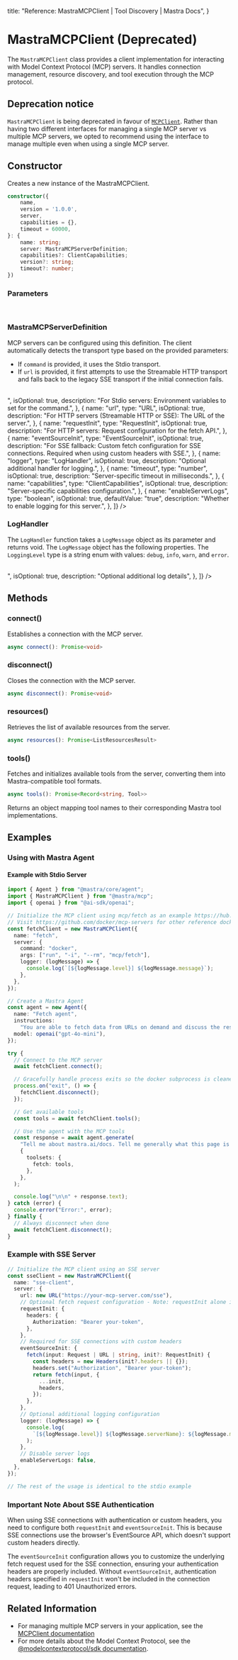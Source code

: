   title: "Reference: MastraMCPClient | Tool Discovery | Mastra Docs",
}

# MastraMCPClient (Deprecated)

The `MastraMCPClient` class provides a client implementation for interacting with Model Context Protocol (MCP) servers. It handles connection management, resource discovery, and tool execution through the MCP protocol.

## Deprecation notice

`MastraMCPClient` is being deprecated in favour of [`MCPClient`](./mcp-client). Rather than having two different interfaces for managing a single MCP server vs multiple MCP servers, we opted to recommend using the interface to manage multiple even when using a single MCP server.

## Constructor

Creates a new instance of the MastraMCPClient.

```typescript
constructor({
    name,
    version = '1.0.0',
    server,
    capabilities = {},
    timeout = 60000,
}: {
    name: string;
    server: MastraMCPServerDefinition;
    capabilities?: ClientCapabilities;
    version?: string;
    timeout?: number;
})
```

### Parameters

<br />
<PropertiesTable
  content={[
    {
      name: "name",
      type: "string",
      description: "The name identifier for this client instance.",
    },
    {
      name: "version",
      type: "string",
      isOptional: true,
      defaultValue: "1.0.0",
      description: "The version of the client.",
    },
    {
      name: "server",
      type: "MastraMCPServerDefinition",
      description:
        "Configuration parameters for either a stdio server connection or an SSE server connection. Can include log handler and server logs configuration.",
    },
    {
      name: "capabilities",
      type: "ClientCapabilities",
      isOptional: true,
      defaultValue: "{}",
      description: "Optional capabilities configuration for the client.",
    },
    {
      name: "timeout",
      type: "number",
      isOptional: true,
      defaultValue: 60000,
      description:
        "The timeout duration, in milliseconds, for client tool calls.",
    },
  ]}
/>

### MastraMCPServerDefinition

MCP servers can be configured using this definition. The client automatically detects the transport type based on the provided parameters:

- If `command` is provided, it uses the Stdio transport.
- If `url` is provided, it first attempts to use the Streamable HTTP transport and falls back to the legacy SSE transport if the initial connection fails.

<br />
<PropertiesTable
  content={[
    {
      name: "command",
      type: "string",
      isOptional: true,
      description: "For Stdio servers: The command to execute.",
    },
    {
      name: "args",
      type: "string[]",
      isOptional: true,
      description: "For Stdio servers: Arguments to pass to the command.",
    },
    {
      name: "env",
      type: "Record<string, string>",
      isOptional: true,
      description:
        "For Stdio servers: Environment variables to set for the command.",
    },
    {
      name: "url",
      type: "URL",
      isOptional: true,
      description:
        "For HTTP servers (Streamable HTTP or SSE): The URL of the server.",
    },
    {
      name: "requestInit",
      type: "RequestInit",
      isOptional: true,
      description: "For HTTP servers: Request configuration for the fetch API.",
    },
    {
      name: "eventSourceInit",
      type: "EventSourceInit",
      isOptional: true,
      description:
        "For SSE fallback: Custom fetch configuration for SSE connections. Required when using custom headers with SSE.",
    },
    {
      name: "logger",
      type: "LogHandler",
      isOptional: true,
      description: "Optional additional handler for logging.",
    },
    {
      name: "timeout",
      type: "number",
      isOptional: true,
      description: "Server-specific timeout in milliseconds.",
    },
    {
      name: "capabilities",
      type: "ClientCapabilities",
      isOptional: true,
      description: "Server-specific capabilities configuration.",
    },
    {
      name: "enableServerLogs",
      type: "boolean",
      isOptional: true,
      defaultValue: "true",
      description: "Whether to enable logging for this server.",
    },
  ]}
/>

### LogHandler

The `LogHandler` function takes a `LogMessage` object as its parameter and returns void. The `LogMessage` object has the following properties. The `LoggingLevel` type is a string enum with values: `debug`, `info`, `warn`, and `error`.

<br />
<PropertiesTable
  content={[
    {
      name: "level",
      type: "LoggingLevel",
      description: "Log level (debug, info, warn, error)",
    },
    {
      name: "message",
      type: "string",
      description: "Log message content",
    },
    {
      name: "timestamp",
      type: "Date",
      description: "When the log was generated",
    },
    {
      name: "serverName",
      type: "string",
      description: "Name of the server that generated the log",
    },
    {
      name: "details",
      type: "Record<string, any>",
      isOptional: true,
      description: "Optional additional log details",
    },
  ]}
/>

## Methods

### connect()

Establishes a connection with the MCP server.

```typescript
async connect(): Promise<void>
```

### disconnect()

Closes the connection with the MCP server.

```typescript
async disconnect(): Promise<void>
```

### resources()

Retrieves the list of available resources from the server.

```typescript
async resources(): Promise<ListResourcesResult>
```

### tools()

Fetches and initializes available tools from the server, converting them into Mastra-compatible tool formats.

```typescript
async tools(): Promise<Record<string, Tool>>
```

Returns an object mapping tool names to their corresponding Mastra tool implementations.

## Examples

### Using with Mastra Agent

#### Example with Stdio Server

```typescript
import { Agent } from "@mastra/core/agent";
import { MastraMCPClient } from "@mastra/mcp";
import { openai } from "@ai-sdk/openai";

// Initialize the MCP client using mcp/fetch as an example https://hub.docker.com/r/mcp/fetch
// Visit https://github.com/docker/mcp-servers for other reference docker mcp servers
const fetchClient = new MastraMCPClient({
  name: "fetch",
  server: {
    command: "docker",
    args: ["run", "-i", "--rm", "mcp/fetch"],
    logger: (logMessage) => {
      console.log(`[${logMessage.level}] ${logMessage.message}`);
    },
  },
});

// Create a Mastra Agent
const agent = new Agent({
  name: "Fetch agent",
  instructions:
    "You are able to fetch data from URLs on demand and discuss the response data with the user.",
  model: openai("gpt-4o-mini"),
});

try {
  // Connect to the MCP server
  await fetchClient.connect();

  // Gracefully handle process exits so the docker subprocess is cleaned up
  process.on("exit", () => {
    fetchClient.disconnect();
  });

  // Get available tools
  const tools = await fetchClient.tools();

  // Use the agent with the MCP tools
  const response = await agent.generate(
    "Tell me about mastra.ai/docs. Tell me generally what this page is and the content it includes.",
    {
      toolsets: {
        fetch: tools,
      },
    },
  );

  console.log("\n\n" + response.text);
} catch (error) {
  console.error("Error:", error);
} finally {
  // Always disconnect when done
  await fetchClient.disconnect();
}
```

### Example with SSE Server

```typescript
// Initialize the MCP client using an SSE server
const sseClient = new MastraMCPClient({
  name: "sse-client",
  server: {
    url: new URL("https://your-mcp-server.com/sse"),
    // Optional fetch request configuration - Note: requestInit alone isn't enough for SSE
    requestInit: {
      headers: {
        Authorization: "Bearer your-token",
      },
    },
    // Required for SSE connections with custom headers
    eventSourceInit: {
      fetch(input: Request | URL | string, init?: RequestInit) {
        const headers = new Headers(init?.headers || {});
        headers.set("Authorization", "Bearer your-token");
        return fetch(input, {
          ...init,
          headers,
        });
      },
    },
    // Optional additional logging configuration
    logger: (logMessage) => {
      console.log(
        `[${logMessage.level}] ${logMessage.serverName}: ${logMessage.message}`,
      );
    },
    // Disable server logs
    enableServerLogs: false,
  },
});

// The rest of the usage is identical to the stdio example
```

### Important Note About SSE Authentication

When using SSE connections with authentication or custom headers, you need to configure both `requestInit` and `eventSourceInit`. This is because SSE connections use the browser's EventSource API, which doesn't support custom headers directly.

The `eventSourceInit` configuration allows you to customize the underlying fetch request used for the SSE connection, ensuring your authentication headers are properly included.
Without `eventSourceInit`, authentication headers specified in `requestInit` won't be included in the connection request, leading to 401 Unauthorized errors.

## Related Information

- For managing multiple MCP servers in your application, see the [MCPClient documentation](./mcp-client)
- For more details about the Model Context Protocol, see the [@modelcontextprotocol/sdk documentation](https://github.com/modelcontextprotocol/typescript-sdk).